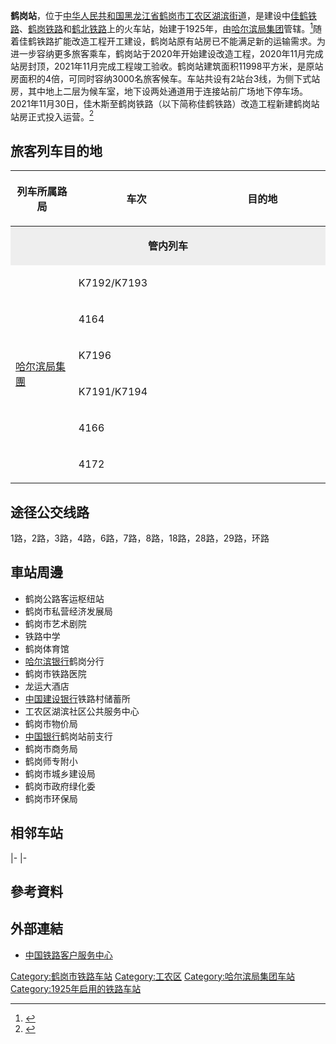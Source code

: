 {{Expand|time=2016-07-22T02:48:06+00:00}}
{{Infobox China railway station
|车站名称 =鹤岗站
|图片 = 
|图片介绍 = 
|车站拼音 = Hegang
|英文名称 = Hegang Railway Station
|车站代码 = 60752<ref>{{cite book|title=中华人民共和国铁路车站代码（GB/T 10302-2010）|publisher=中国标准出版社|year=2010|isbn=155066140495|ignore-isbn-error=true|pages=14}}</ref>
|电报码 = HGB
|拼音码 = HGA
|车站位置 = [[黑龙江省|黑龙江省]][[鹤岗市|鹤岗市]][[工农区|工农区]][[湖滨街道_(鹤岗市)|湖滨街道]]
|坐标 = {{coord|47.34036|N|130.28406|E|display=inline,title}}
|归属 = [[哈尔滨局集团|哈尔滨局集团]]
|线路 = [[佳鹤铁路|佳鹤铁路]]、[[鹤岗铁路|鹤岗铁路]]、[[鹤北铁路|鹤北铁路]]
|车站等级 = [[一等站_(中铁)|一等站]]
|月台数目 = 2
|股道数目 = 3
}}
'''鹤岗站'''，位于[[中华人民共和国|中华人民共和国]][[黑龙江省|黑龙江省]][[鹤岗市|鹤岗市]][[工农区|工农区]][[湖滨街道_(鹤岗市)|湖滨街道]]，是建设中[[佳鹤铁路|佳鹤铁路]]、[[鹤岗铁路|鹤岗铁路]]和[[鹤北铁路|鹤北铁路]]上的火车站，始建于1925年，由[[哈尔滨局集团|哈尔滨局集团]]管辖。<ref>{{Cite web |url=http://search.huochepiao.com/huochezhan/jieshao/3046.htm |title=鹤岗火车站介绍 |accessdate=2016-07-22 |archive-date=2016-08-03 |archive-url=https://web.archive.org/web/20160803222157/http://search.huochepiao.com/huochezhan/jieshao/3046.htm |dead-url=no }}</ref>随着佳鹤铁路扩能改造工程开工建设，鹤岗站原有站房已不能满足新的运输需求。为进一步容纳更多旅客乘车，鹤岗站于2020年开始建设改造工程，2020年11月完成站房封顶，2021年11月完成工程竣工验收。鹤岗站建筑面积11998平方米，是原站房面积的4倍，可同时容纳3000名旅客候车。车站共设有2站台3线，为侧下式站房，其中地上二层为候车室，地下设两处通道用于连接站前广场地下停车场。2021年11月30日，佳木斯至鹤岗铁路（以下简称佳鹤铁路）改造工程新建鹤岗站站房正式投入运营。<ref>{{cite web |title=佳鹤铁路鹤岗站正式投入运营 |url=https://www.hlj.gov.cn/n200/2021/1130/c35-11025931.html |website=黑龙江省人民政府 |publisher=人民网 |accessdate=2021-12-02 |date=2021-11-30 |archive-date=2021-12-02 |archive-url=https://web.archive.org/web/20211202042901/https://www.hlj.gov.cn/n200/2021/1130/c35-11025931.html |dead-url=no }}</ref>

==旅客列车目的地==
{| class="wikitable sortable" style="font-size: 90%"
!width=20% |列车所属路局
!车次
!目的地
|-
|style="background:#eee;" colspan="3"|<center>'''管内列车'''</center>
|-
|rowspan=12|[[哈尔滨局集團|哈尔滨局集團]]
|K7192/K7193
|{{站|双鸭山}}
|-
|4164
|{{站|佳木斯}}
|-
|K7196
|{{站|双鸭山}}
|-
|K7191/K7194
|{{站|鹤北}}
|-
|4166
|{{站|佳木斯}}
|-
|4172
|{{站|东京城}}
|}

==途径公交线路==
1路，2路，3路，4路，6路，7路，8路，18路，28路，29路，环路

==車站周邊==
* 鹤岗公路客运枢纽站
* 鹤岗市私营经济发展局
* 鹤岗市艺术剧院
* 铁路中学
* 鹤岗体育馆
* [[哈尔滨银行|哈尔滨银行]]鹤岗分行
* 鹤岗市铁路医院
* 龙运大酒店
* [[中国建设银行|中国建设银行]]铁路村储蓄所
* 工农区湖滨社区公共服务中心
* 鹤岗市物价局
* [[中国银行|中国银行]]鹤岗站前支行
* 鹤岗市商务局
* 鹤岗师专附小
* 鹤岗市城乡建设局
* 鹤岗市政府绿化委
* 鹤岗市环保局

==相邻车站==
{{start rail box|[[File:China_Railways.svg|16px]] [[中国铁路|中国铁路]]}}
{{s-inop|[[大陆站|大陆站]]|{{站|莲江口}}方向}}
{{s-line|[[鹤岗铁路|鹤岗铁路]]<br />← 6.1km 鹤岗站 }}
{{terminus}}
|-
{{terminus}}
{{s-line|[[鹤北铁路|鹤北铁路]]<br />鹤岗站 10km→}}
{{s-inop|[[北大岭站|北大岭站]]|{{站|鹤北}}方向}}
|-
{{s-inop|[[鹤岗南站|鹤岗南站]]|{{站|佳木斯}}方向}}
{{s-line|[[佳鹤铁路|佳鹤铁路]]（建设中）<br />←  鹤岗站 }}
{{terminus}}
{{end box}}

==參考資料==
{{reflist}}

==外部連結==
* [http://www.12306.cn/mormhweb/ 中国铁路客户服务中心]{{Wayback|url=http://www.12306.cn/mormhweb/ |date=20180205163941 }}
{{佳鹤铁路}}
{{鹤岗铁路}}
{{鹤北铁路}}
[[Category:鹤岗市铁路车站|Category:鹤岗市铁路车站]]

[[Category:工农区|Category:工农区]]
[[Category:哈尔滨局集团车站|Category:哈尔滨局集团车站]]
[[Category:1925年启用的铁路车站|Category:1925年启用的铁路车站]]